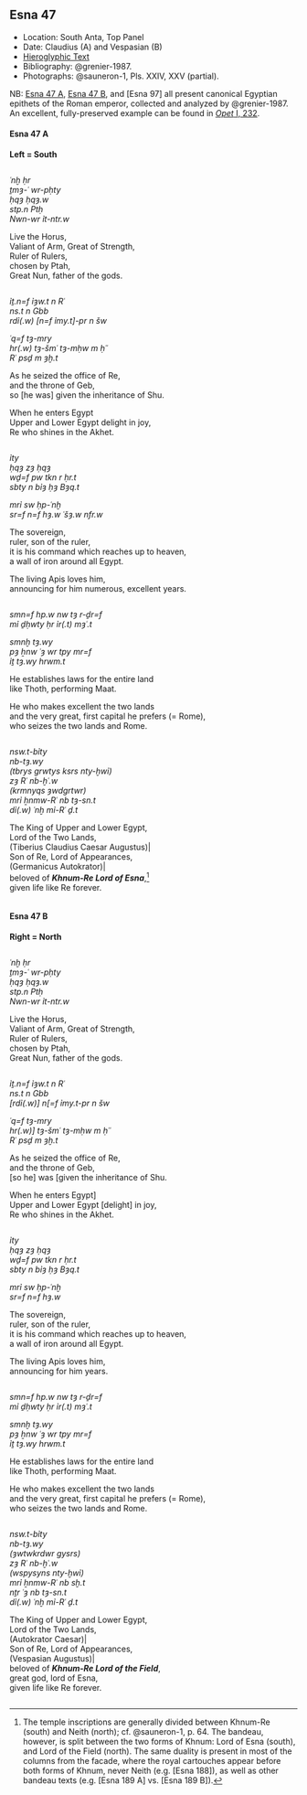 ## Esna 47 {-}  
  
<style>  
  
  .col2 {  
    columns: 2 320px;         /* number of columns and width in pixels*/  
    -webkit-columns: 2 320px; /* chrome, safari */  
    -moz-columns: 2 320px;    /* firefox */  
    -webkit-column-break-inside: avoid;  
    -page-break-inside: avoid;  
    -break-inside: avoid;  
  }  
  
</style>  
  
- Location: South Anta, Top Panel  
- Date: Claudius (A) and Vespasian (B)  
- [Hieroglyphic Text](https://www.ifao.egnet.net/uploads/publications/enligne/Temples-Esna002.pdf#page=172){target="_blank"}  
- Bibliography: @grenier-1987.  
- Photographs: @sauneron-1, Pls. XXIV, XXV (partial).  
  
NB: [Esna 47 A], [Esna 47 B], and [Esna 97] all present canonical Egyptian epithets of the Roman emperor, collected and analyzed by @grenier-1987. An excellent, fully-preserved example can be found in [*Opet* I, 232](http://sith.huma-num.fr/karnak/3946){target="_blank"}.   
  
  
  
#### Esna 47 A {-}  
  
**Left = South**  
  
<div class="col2">  
  
*ʿnḫ ḥr   *  
*ṯmȝ-ʿ wr-pḥty  *  
*ḥqȝ ḥqȝ.w   *  
*stp.n Ptḥ  *  
  *Nwn-wr ỉt-ntr.w  *  
  
Live the Horus,  
Valiant of Arm, Great of Strength,  
Ruler of Rulers,  
chosen by Ptah,  
  Great Nun, father of the gods.  
  
</div>  
<div class="col2">  
  
  
*ỉṯ.n=f ỉȝw.t n Rʿ  *  
  *ns.t n Gbb  *  
*rdỉ(.w) [n=f ỉmy.t]-pr n šw  *  
    
*ʿq=f tȝ-mry  *  
  *hr(.w) tȝ-šmʿ tȝ-mḥw m ḥʿʿ  *  
*<mỉ> Rʿ psḏ m ȝḫ.t  *  
  
As he seized the office of Re,  
  and the throne of Geb,  
so [he was] given the inheritance of Shu.  
  
When he enters Egypt  
  Upper and Lower Egypt delight in joy,  
<like> Re who shines in the Akhet.  
  
</div>  
<div class="col2">  
  
*ỉty   *  
*ḥqȝ zȝ ḥqȝ  *  
*wḏ=f pw tkn r ḥr.t  *  
*sbty n bỉȝ ḥȝ Bȝq.t  *  
    
*mrỉ sw ḥp-ʿnḫ  *  
*sr=f n=f hȝ.w ʿšȝ.w nfr.w  *  

The sovereign,   
ruler, son of the ruler,  
it is his command which reaches up to heaven,  
a wall of iron around all Egypt.  
  
The living Apis loves him,  
announcing for him numerous, excellent years.  
  
</div>  
<div class="col2">  
  
*smn=f hp.w nw tȝ r-ḏr=f  *  
  *mỉ ḏḥwty ḥr ỉr(.t) mȝʿ.t  *  
    
*smnḫ tȝ.wy   *  
  *pȝ ẖnw ʿȝ wr tpy mr=f  *  
*ỉṯ tȝ.wy hrwm.t  *  
   
He establishes laws for the entire land  
  like Thoth, performing Maat.  
    
He who makes excellent the two lands  
  and the very great, first capital he prefers (= Rome),  
who seizes the two lands and Rome.  
  
</div>  
<div class="col2">  
  
*nsw.t-bỉty   *  
*nb-tȝ.wy  *  
*(tbrys grwtys ksrs nty-ḫwỉ) *  
*zȝ Rʿ nb-ḫʿ.w  *  
*(krmnyqs ȝwdgrtwr) *  
*mrỉ ẖnmw-Rʿ nb tȝ-sn.t  *  
*dỉ(.w) ʿnḫ mỉ-Rʿ ḏ.t  *  
   
The King of Upper and Lower Egypt,  
Lord of the Two Lands,  
(Tiberius Claudius Caesar Augustus)|  
Son of Re, Lord of Appearances,  
(Germanicus Autokrator)|  
beloved of ***Khnum-Re Lord of Esna***,[^fn-47-1]  
given life like Re forever.  
  
</div>  
  
[^fn-47-1]: The temple inscriptions are generally divided between Khnum-Re (south) and Neith (north); cf. @sauneron-1, p. 64. The bandeau, however, is split between the two forms of Khnum: Lord of Esna (south), and Lord of the Field (north). The same duality is present in most of the columns from the facade, where the royal cartouches appear before both forms of Khnum, never Neith (e.g. [Esna 188]), as well as other bandeau texts (e.g. [Esna 189 A] vs. [Esna 189 B]).  
  
#### Esna 47 B {-}  
  
**Right = North**  
  
<div class="col2">  
  
*ʿnḫ ḥr   *  
*ṯmȝ-ʿ wr-pḥty  *  
*ḥqȝ ḥqȝ.w   *  
*stp.n Ptḥ  *  
  *Nwn-wr ỉt-ntr.w  *  

Live the Horus,  
Valiant of Arm, Great of Strength,  
Ruler of Rulers,  
chosen by Ptah,  
  Great Nun, father of the gods.  
  
</div>  
<div class="col2">  
  
*ỉṯ.n=f ỉȝw.t n Rʿ  *  
  *ns.t n Gbb  *  
*[rdỉ(.w)] n[=f ỉmy.t-pr n šw  *  
    
*ʿq=f tȝ-mry  *  
  *hr(.w)] tȝ-šmʿ tȝ-mḥw m ḥʿʿ  *  
*<mỉ> Rʿ psḏ m ȝḫ.t  *  
  
As he seized the office of Re,  
  and the throne of Geb,  
[so he] was [given the inheritance of Shu.  
  
When he enters Egypt]  
  Upper and Lower Egypt [delight] in joy,  
<like> Re who shines in the Akhet.  
  
</div>  
<div class="col2">  
  
*ỉty   *  
*ḥqȝ zȝ ḥqȝ  *  
*wḏ=f pw tkn r ḥr.t  *  
*sbty n bỉȝ ḥȝ Bȝq.t  *  
    
*mrỉ sw ḥp-ʿnḫ  *  
*sr=f n=f hȝ.w  *  
  
The sovereign,   
ruler, son of the ruler,  
it is his command which reaches up to heaven,  
a wall of iron around all Egypt.  
  
The living Apis loves him,  
announcing for him years.  
  
</div>  
<div class="col2">  
  
*smn=f hp.w nw tȝ r-ḏr=f  *  
  *mỉ ḏḥwty ḥr ỉr(.t) mȝʿ.t  *  
    
*smnḫ tȝ.wy   *  
  *pȝ ẖnw ʿȝ wr tpy mr=f  *  
*ỉṯ tȝ.wy hrwm.t  *  
   
He establishes laws for the entire land  
  like Thoth, performing Maat.  
    
He who makes excellent the two lands  
  and the very great, first capital he prefers (= Rome),  
who seizes the two lands and Rome.  
  
</div>  
<div class="col2">  
  
*nsw.t-bỉty   *  
*nb-tȝ.wy  *  
*(ȝwtwkrdwr gysrs) *  
*zȝ Rʿ nb-ḫʿ.w  *  
*(wspysyns nty-ḫwỉ) *  
*mrỉ ẖnmw-Rʿ nb sḫ.t  *  
   *nṯr ʿȝ nb tȝ-sn.t  *  
*dỉ(.w) ʿnḫ mỉ-Rʿ ḏ.t  *  
   
The King of Upper and Lower Egypt,  
Lord of the Two Lands,  
(Autokrator Caesar)|  
Son of Re, Lord of Appearances,  
(Vespasian Augustus)|  
beloved of ***Khnum-Re Lord of the Field***,  
  great god, lord of Esna,  
given life like Re forever.  
  
</div>
